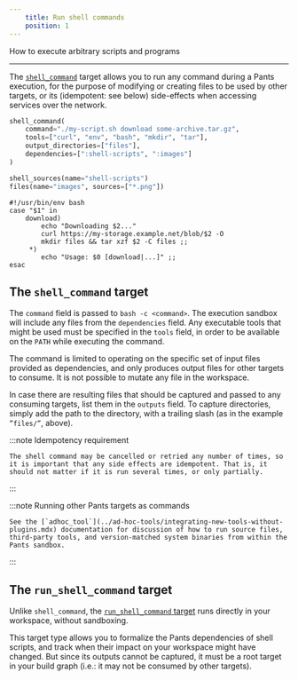 ```yaml
---
    title: Run shell commands
    position: 1
---
```


How to execute arbitrary scripts and programs

---

The [`shell_command`](reference:reference-shell_command) target allows you to run any command during a Pants execution, for the purpose of modifying or creating files to be used by other targets, or its (idempotent: see below) side-effects when accessing services over the network.

```python title="BUILD"
shell_command(
    command="./my-script.sh download some-archive.tar.gz",
    tools=["curl", "env", "bash", "mkdir", "tar"],
    output_directories=["files"],
    dependencies=[":shell-scripts", ":images"]
)

shell_sources(name="shell-scripts")
files(name="images", sources=["*.png"])
```

```shell title="my-script.sh"
#!/usr/bin/env bash
case "$1" in
    download)
        echo "Downloading $2..."
        curl https://my-storage.example.net/blob/$2 -O
        mkdir files && tar xzf $2 -C files ;;
     *)
        echo "Usage: $0 [download|...]" ;;
esac
```

## The `shell_command` target

The `command` field is passed to `bash -c <command>`. The execution sandbox will include any files from the `dependencies` field. Any executable tools that might be used must be specified in the `tools` field, in order to be available on the `PATH` while executing the command.

The command is limited to operating on the specific set of input files provided as dependencies, and only produces output files for other targets to consume. It is not possible to mutate any file in the workspace.

In case there are resulting files that should be captured and passed to any consuming targets, list them in the `outputs` field. To capture directories, simply add the path to the directory, with a trailing slash (as in the example `”files/”`, above).

:::note Idempotency requirement

    The shell command may be cancelled or retried any number of times, so it is important that any side effects are idempotent. That is, it should not matter if it is run several times, or only partially.

:::

:::note Running other Pants targets as commands

    See the [`adhoc_tool`](../ad-hoc-tools/integrating-new-tools-without-plugins.mdx) documentation for discussion of how to run source files, third-party tools, and version-matched system binaries from within the Pants sandbox.

:::

## The `run_shell_command` target

Unlike `shell_command`, the [`run_shell_command` target](reference:reference-run_shell_command) runs directly in your workspace, without sandboxing.

This target type allows you to formalize the Pants dependencies of shell scripts, and track when their impact on your workspace might have changed. But since its outputs cannot be captured, it must be a root target in your build graph (i.e.: it may not be consumed by other targets).

